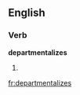 
==English==

===Verb===
'''departmentalizes'''

# {{third-person singular of|[[departmentalize]]}}

[[fr:departmentalizes]]